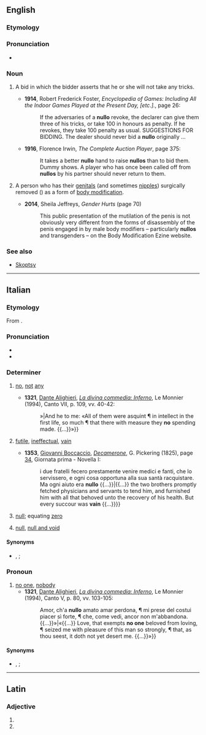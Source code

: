 ==English==
{{wp|Nullo (body modification)}}

===Etymology===
{{suffix|en|null|o}}

===Pronunciation===
* {{IPA|en|/ˈnʌləʊ/}}

===Noun===
{{en-noun}}

# {{lb|en|card games}} A bid in which the bidder asserts that he or she will not take any tricks.
#* '''1914''', Robert Frederick Foster, ''Encyclopedia of Games: Including All the Indoor Games Played at the Present Day, [etc.].'', page 26:
#*: If the adversaries of a '''nullo''' revoke, the declarer can give them three of his tricks, or take 100 in honours as penalty. If he revokes, they take 100 penalty as usual. SUGGESTIONS FOR BIDDING. The dealer should never bid a '''nullo''' originally&nbsp;...
#* '''1916''', Florence Irwin, ''The Complete Auction Player'', page 375:
#*: It takes a better '''nullo''' hand to raise '''nullos''' than to bid them. Dummy shows. A player who has once been called off from '''nullos''' by his partner should never return to them.
# {{lb|en|neologism}} A person who has their [[genitals]] (and sometimes [[nipple]]s) surgically removed ({{m|en|nullification}}) as a form of [[body modification]].
#* '''2014''', Sheila Jeffreys, ''Gender Hurts'' (page 70)
#*: This public presentation of the mutilation of the penis is not obviously very different from the forms of disassembly of the penis engaged in by male body modifiers – particularly '''nullos''' and transgenders – on the Body Modification Ezine website.

===See also===
* [[Skoptsy]]

{{C|en|Gender|People}}

----

==Italian==

===Etymology===
From {{etyl|la|it}} {{m|la|nūllus||no”, “none}}.

===Pronunciation===
* {{it-IPA|nùllo}}
* {{hyph|it|nùl|lo}}

===Determiner===
{{it-det}}
# {{lb|it|archaic|literary|chiefly in the singular}} [[no]], [[not]] [[any]]
#* '''1321''', [[w:Dante Alighieri|Dante Alighieri]], ''[[w:Inferno (Dante)|La divina commedia: Inferno]]'', Le Monnier (1994), Canto VII, p. 109, vv. 40-42:
#*: {{quote|it|Ed elli a me: «Tutti quanti fuor guerci ¶ sì de la mente in la vita primaia, ¶ che con misura '''nullo''' spendio ferci. {{...}}»|And he to me: «All of them were asquint ¶ in intellect in the first life, so much ¶ that there with measure they '''no''' spending made. {{...}}»}}
# [[futile]], [[ineffectual]], [[vain]]
#: {{syn|it|futile|inefficace|inutile|vano}}
#* '''1353''', [[w:Giovanni Boccaccio|Giovanni Boccaccio]], ''[[w:The Decameron|Decamerone]]'', G. Pickering (1825), page [https://books.google.it/books?id=5IwNAAAAQAAJ&printsec=frontcover&hl=it&source=gbs_ge_summary_r&cad=0#v=onepage&q=era%20nullo&f=false 34], Giornata prima - Novella I:
#*: {{quote|it|{{...}} i due fratelli fecero prestamente venire medici e fanti, che lo servissero, e ogni cosa opportuna alla sua santà racquistare. Ma ogni aiuto era '''nullo''' {{...}}|{{...}} the two brothers promptly fetched physicians and servants to tend him, and furnished him with all that behoved unto the recovery of his health. But every succour was '''vain''' {{...}}}}
# {{lb|it|mathematics}} [[null]]; equating [[zero]]
#: {{ux|it|La somma algebrica di due numeri opposti è '''nulla'''.|inline=1|t=The algebraic sum of two opposite numbers is '''null'''.}}
# {{lb|it|law}} [[null]], [[null and void]]
#: {{syn|it|illegittimo|invalido}}
#: {{ux|it|Il contratto è stato dichiarato '''nullo'''.|inline=1|t=The contract has been deemed '''null and void'''.}}

====Synonyms====
* {{sense|not any}} {{l|it|niuno}}, {{l|it|veruno}} {{qualifier|archaic}}; {{l|it|nessuno}}

===Pronoun===
{{head|it|pronoun|g=m|invariable}} {{tlb|it|obsolete|literary}}
# [[no one]], [[nobody]]
#* '''1321''', [[w:Dante Alighieri|Dante Alighieri]], ''[[w:Inferno (Dante)|La divina commedia: Inferno]]'', Le Monnier (1994), Canto V, p. 80, vv. 103-105:
#*: {{quote|it|«{{...}} Amor, ch'a '''nullo''' amato amar perdona, ¶ mi prese del costui piacer sì forte, ¶ che, come vedi, ancor non m'abbandona. {{...}}»|«{{...}} Love, that exempts '''no one''' beloved from loving, ¶ seized me with pleasure of this man so strongly, ¶ that, as thou seest, it doth not yet desert me. {{...}}»}}

====Synonyms====
* {{l|it|niuno}}, {{l|it|veruno}} {{qualifier|archaic}}; {{l|it|nessuno}}

----

==Latin==

===Adjective===
{{la-adj-form|nūllō}}

# {{inflection of|la|nūllus||abl|m|s}}
# {{inflection of|la|nūllus||abl|n|s}}